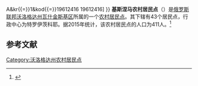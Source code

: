 {{Infobox Settlement
| official_name = 基斯涅马农村居民点
| native_name = Сельское поселение Киснемское
| settlement_type = [[农村居民点|农村居民点]]
| subdivision_type = [[国家|国家]]
| subdivision_type1 = [[州_(俄罗斯)|州]]
| subdivision_type2 = [[区_(苏联)|区]]
| subdivision_name = {{RUS}}
| subdivision_name1 = [[沃洛格达州|沃洛格达州]]
| subdivision_name2 = [[瓦什金斯基区|瓦什金斯基区]]
| seat_type = 行政中心
| seat = 特罗伊茨科耶
| population_as_of=2015
| population_footnotes = <ref name=stat />
| population_total = 411
| coordinates_display = inline,title
| latd =  | latm =  | lats =  | latNS = N
| longd =  | longm =  | longs =  | longEW = E
| timezone = [[莫斯科时间|MSK]]
| utc_offset = +3
| blank_name = [[俄罗斯市政土地区划代码|OKTMO编码]]
| blank_info = [http://classif.spb.ru/classificators/view/tma.php?st{{=}}A&kr{{=}}1&kod{{=}}19612416 19612416]
}}
'''基斯涅马农村居民点'''（{{lang-ru|Сельское поселение Киснемское}}）是[[俄罗斯联邦|俄罗斯联邦]][[沃洛格达州|沃洛格达州]][[瓦什金斯基区|瓦什金斯基区]]所属的一个[[农村居民点|农村居民点]]。其下辖有43个居民点，行政中心为特罗伊茨科耶。据2015年统计，该农村居民点的人口为411人。<ref name=stat>{{cite web |url=http://www.gks.ru/free_doc/doc_2015/bul_dr/mun_obr2015.rar |title=Численность населения Российской Федерации по муниципальным образованиям на 1 января 2015 года |accessdate=2015-08-06 |archiveurl=https://www.webcitation.org/6aaNzOlFO?url=http://www.gks.ru/free_doc/doc_2015/bul_dr/mun_obr2015.rar |archivedate=2015-08-06 |language=ru |deadurl=yes }}</ref>

== 参考文献 ==
{{reflist}}

{{Russia-stub}}

[[Category:沃洛格达州农村居民点|Category:沃洛格达州农村居民点]]